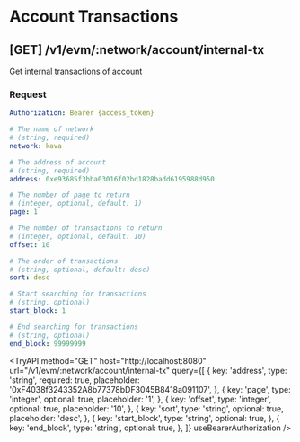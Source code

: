 
# Account Transactions

## **[GET]** /v1/evm/:network/account/internal-tx

Get internal transactions of account

### Request

```yaml filename="Headers"
Authorization: Bearer {access_token}
```

```yaml filename="Parameters"
# The name of network
# (string, required)
network: kava
```

```yaml filename="Queries"
# The address of account
# (string, required)
address: 0xe93685f3bba03016f02bd1828badd6195988d950

# The number of page to return
# (integer, optional, default: 1)
page: 1

# The number of transactions to return
# (integer, optional, default: 10)
offset: 10

# The order of transactions
# (string, optional, default: desc)
sort: desc

# Start searching for transactions
# (string, optional)
start_block: 1

# End searching for transactions
# (string, optional)
end_block: 99999999
```

<TryAPI
  method="GET"
  host="http://localhost:8080"
  url="/v1/evm/:network/account/internal-tx"
  query={[
    {
      key: 'address',
      type: 'string',
      required: true,
      placeholder: '0xF4038f3243352A8b77378bDF3045B8418a091107',
    },
    {
      key: 'page',
      type: 'integer',
      optional: true,
      placeholder: '1',
    },
    {
      key: 'offset',
      type: 'integer',
      optional: true,
      placeholder: '10',
    },
    {
      key: 'sort',
      type: 'string',
      optional: true,
      placeholder: 'desc',
    },
    {
      key: 'start_block',
      type: 'string',
      optional: true,
    },
    {
      key: 'end_block',
      type: 'string',
      optional: true,
    },
  ]}
  useBearerAuthorization
/>

